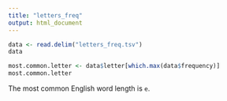 ```yaml
---
title: "letters_freq"
output: html_document
---
```


```r
data <- read.delim("letters_freq.tsv")
data
```

```r
most.common.letter <- data$letter[which.max(data$frequency)]
most.common.letter
```

The most common English word length is `e`.